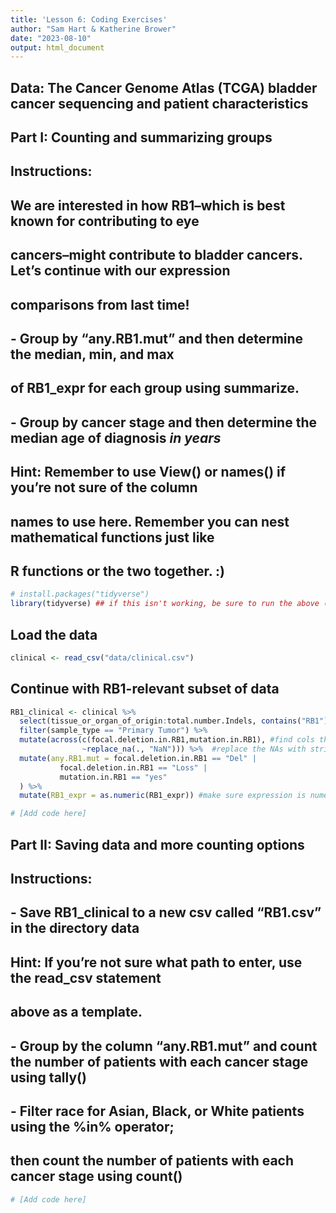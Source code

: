 ```yaml
---
title: 'Lesson 6: Coding Exercises'
author: "Sam Hart & Katherine Brower"
date: "2023-08-10"
output: html_document
---
```



## Data: The Cancer Genome Atlas (TCGA) bladder cancer sequencing and patient characteristics

## Part I: Counting and summarizing groups

## Instructions:
##  We are interested in how RB1--which is best known for contributing to eye
##  cancers--might contribute to bladder cancers. Let's continue with our expression
##  comparisons from last time!
##   - Group by "any.RB1.mut" and then determine the median, min, and max
##     of RB1_expr for each group using summarize.
##   - Group by cancer stage and then determine the median age of diagnosis *in years*
##     Hint: Remember to use View() or names() if you're not sure of the column
##      names to use here. Remember you can nest mathematical functions just like
##      R functions or the two together. :)


```r
# install.packages("tidyverse")
library(tidyverse) ## if this isn't working, be sure to run the above (uncomment first)
```

## Load the data

```r
clinical <- read_csv("data/clinical.csv")
```

## Continue with RB1-relevant subset of data

```r
RB1_clinical <- clinical %>%
  select(tissue_or_organ_of_origin:total.number.Indels, contains("RB1")) %>%
  filter(sample_type == "Primary Tumor") %>%
  mutate(across(c(focal.deletion.in.RB1,mutation.in.RB1), #find cols that contain "RB1"
                ~replace_na(., "NaN"))) %>%  #replace the NAs with strings
  mutate(any.RB1.mut = focal.deletion.in.RB1 == "Del" |
           focal.deletion.in.RB1 == "Loss" |
           mutation.in.RB1 == "yes"
  ) %>%
  mutate(RB1_expr = as.numeric(RB1_expr)) #make sure expression is numeric just in case
```


```r
# [Add code here]
```




## Part II: Saving data and more counting options

## Instructions:
##  - Save RB1_clinical to a new csv called "RB1.csv" in the directory data
##     Hint: If you're not sure what path to enter, use the read_csv statement
##      above as a template.
##  - Group by the column "any.RB1.mut" and count the number of patients with each cancer stage using tally()
##  - Filter race for Asian, Black, or White patients using the %in% operator;
##    then count the number of patients with each cancer stage using count()


```r
# [Add code here]
```
